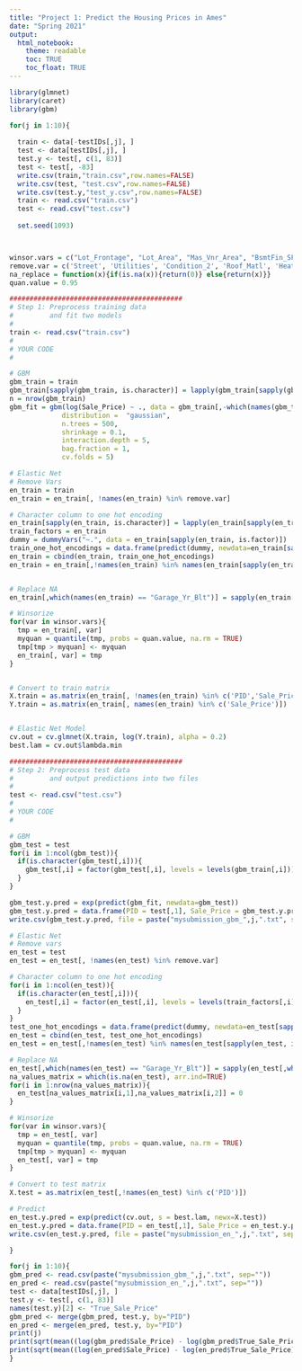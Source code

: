 ```yaml
---
title: "Project 1: Predict the Housing Prices in Ames"
date: "Spring 2021"
output:
  html_notebook:
    theme: readable
    toc: TRUE
    toc_float: TRUE
---
```




```r
library(glmnet)
library(caret)
library(gbm)

for(j in 1:10){
  
  train <- data[-testIDs[,j], ]
  test <- data[testIDs[,j], ]
  test.y <- test[, c(1, 83)]
  test <- test[, -83]
  write.csv(train,"train.csv",row.names=FALSE)
  write.csv(test, "test.csv",row.names=FALSE)
  write.csv(test.y,"test_y.csv",row.names=FALSE)
  train <- read.csv("train.csv")
  test <- read.csv("test.csv")
  
  set.seed(1093)



winsor.vars = c("Lot_Frontage", "Lot_Area", "Mas_Vnr_Area", "BsmtFin_SF_2", "Bsmt_Unf_SF", "Total_Bsmt_SF", "Second_Flr_SF", 'First_Flr_SF', "Gr_Liv_Area", "Garage_Area", "Wood_Deck_SF", "Open_Porch_SF", "Enclosed_Porch", "Three_season_porch", "Screen_Porch", "Misc_Val")
remove.var = c('Street', 'Utilities', 'Condition_2', 'Roof_Matl', 'Heating', 'Pool_QC', 'Misc_Feature', 'Low_Qual_Fin_SF', 'Pool_Area', 'Longitude','Latitude')
na_replace = function(x){if(is.na(x)){return(0)} else{return(x)}}
quan.value = 0.95

###########################################
# Step 1: Preprocess training data
#         and fit two models
#
train <- read.csv("train.csv")
#
# YOUR CODE
# 

# GBM
gbm_train = train
gbm_train[sapply(gbm_train, is.character)] = lapply(gbm_train[sapply(gbm_train, is.character)], as.factor)
n = nrow(gbm_train)
gbm_fit = gbm(log(Sale_Price) ~ ., data = gbm_train[,-which(names(gbm_train) == "PID" )],
             distribution =  "gaussian",
             n.trees = 500,
             shrinkage = 0.1,
             interaction.depth = 5,
             bag.fraction = 1,
             cv.folds = 5)

# Elastic Net
# Remove Vars
en_train = train
en_train = en_train[, !names(en_train) %in% remove.var]

# Character column to one hot encoding
en_train[sapply(en_train, is.character)] = lapply(en_train[sapply(en_train, is.character)], as.factor)
train_factors = en_train
dummy = dummyVars("~.", data = en_train[sapply(en_train, is.factor)])
train_one_hot_encodings = data.frame(predict(dummy, newdata=en_train[sapply(en_train, is.factor)]))
en_train = cbind(en_train, train_one_hot_encodings)
en_train = en_train[,!names(en_train) %in% names(en_train[sapply(en_train, is.factor)])]


# Replace NA
en_train[,which(names(en_train) == "Garage_Yr_Blt")] = sapply(en_train[,which(names(en_train) == "Garage_Yr_Blt")],na_replace)

# Winsorize
for(var in winsor.vars){
  tmp = en_train[, var]
  myquan = quantile(tmp, probs = quan.value, na.rm = TRUE)
  tmp[tmp > myquan] <- myquan
  en_train[, var] = tmp
}


# Convert to train matrix
X.train = as.matrix(en_train[, !names(en_train) %in% c('PID','Sale_Price')])
Y.train = as.matrix(en_train[, names(en_train) %in% c('Sale_Price')])


# Elastic Net Model
cv.out = cv.glmnet(X.train, log(Y.train), alpha = 0.2)
best.lam = cv.out$lambda.min

###########################################
# Step 2: Preprocess test data
#         and output predictions into two files
#
test <- read.csv("test.csv")
#
# YOUR CODE
# 

# GBM
gbm_test = test
for(i in 1:ncol(gbm_test)){
  if(is.character(gbm_test[,i])){
    gbm_test[,i] = factor(gbm_test[,i], levels = levels(gbm_train[,i]))
  }
}

gbm_test.y.pred = exp(predict(gbm_fit, newdata=gbm_test))
gbm_test.y.pred = data.frame(PID = test[,1], Sale_Price = gbm_test.y.pred)
write.csv(gbm_test.y.pred, file = paste("mysubmission_gbm_",j,".txt", sep=""),  quote= FALSE, row.names = FALSE)

# Elastic Net
# Remove vars
en_test = test
en_test = en_test[, !names(en_test) %in% remove.var]

# Character column to one hot encoding
for(i in 1:ncol(en_test)){
  if(is.character(en_test[,i])){
    en_test[,i] = factor(en_test[,i], levels = levels(train_factors[,i]))
  }
}
test_one_hot_encodings = data.frame(predict(dummy, newdata=en_test[sapply(en_test, is.factor)]))
en_test = cbind(en_test, test_one_hot_encodings)
en_test = en_test[,!names(en_test) %in% names(en_test[sapply(en_test, is.factor)])]

# Replace NA 
en_test[,which(names(en_test) == "Garage_Yr_Blt")] = sapply(en_test[,which(names(en_test) == "Garage_Yr_Blt")],na_replace)
na_values_matrix = which(is.na(en_test), arr.ind=TRUE)
for(i in 1:nrow(na_values_matrix)){
  en_test[na_values_matrix[i,1],na_values_matrix[i,2]] = 0
}

# Winsorize
for(var in winsor.vars){
  tmp = en_test[, var]
  myquan = quantile(tmp, probs = quan.value, na.rm = TRUE)
  tmp[tmp > myquan] <- myquan
  en_test[, var] = tmp
}

# Convert to test matrix
X.test = as.matrix(en_test[,!names(en_test) %in% c('PID')])

# Predict
en_test.y.pred = exp(predict(cv.out, s = best.lam, newx=X.test))
en_test.y.pred = data.frame(PID = en_test[,1], Sale_Price = en_test.y.pred[,1])
write.csv(en_test.y.pred, file = paste("mysubmission_en_",j,".txt", sep=""),  quote= FALSE, row.names = FALSE)

}
```

```r
for(j in 1:10){
gbm_pred <- read.csv(paste("mysubmission_gbm_",j,".txt", sep=""))
en_pred <- read.csv(paste("mysubmission_en_",j,".txt", sep=""))
test <- data[testIDs[,j], ]
test.y <- test[, c(1, 83)]
names(test.y)[2] <- "True_Sale_Price"
gbm_pred <- merge(gbm_pred, test.y, by="PID")
en_pred <- merge(en_pred, test.y, by="PID")
print(j)
print(sqrt(mean((log(gbm_pred$Sale_Price) - log(gbm_pred$True_Sale_Price))^2)))
print(sqrt(mean((log(en_pred$Sale_Price) - log(en_pred$True_Sale_Price))^2)))
}
```


